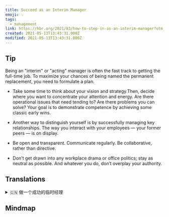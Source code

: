 ```yaml
---
title: Succeed as an Interim Manager
emoji: 💡
tags:
  - management
link: https://hbr.org/2021/03/how-to-step-in-as-an-interim-manager?utm_medium=email&utm_source=newsletter_daily&utm_campaign=mtod_notactsubs
created: 2021-05-13T13:43:31.000Z
modified: 2021-05-13T13:43:31.000Z
---
```


## Tip

Being an "interim" or "acting" manager is often the fast track to getting the full-time job. To maximize your chances of being named the permanent replacement, you need to formulate a plan.

- Take some time to think about your vision and strategy.Then, decide where you want to concentrate your attention and energy. Are there operational issues that need tending to? Are there problems you can solve? Your goal is to demonstrate competence by achieving some classic early wins.

- Another way to distinguish yourself is by successfully managing key relationships. The way you interact with your employees — your former peers — is on display.

- Be open and transparent. Communicate regularly. Be collaborative, rather than directive.

- Don't get drawn into any workplace drama or office politics; stay as neutral as possible. And whatever you do, don’t overplay your authority.

## Translations

<details>
   <summary>🇨🇳 做一个成功的临时经理 </summary>

成为“临时”或“代理”经理通常是获得全职工作的快速通道。 为了最大化你被任命为永久替代者的机会，你需要制定一个计划。

- 花点时间想想你的愿景和策略。然后，决定你想把注意力和精力集中在什么地方。是否存在需要注意的操作问题?有你能解决的问题吗?你的目标是通过取得一些经典的早期胜利来展示你的能力。

- 另一个让你脱颖而出的方法是成功地管理重要的人际关系。你与员工——你以前的同事——互动的方式被展示出来。

- 要公开透明。定期沟通。要合作，而不是指导性。

- 不要卷入任何办公室戏剧或办公室政治中;尽可能保持中立。不管你做什么，不要夸大你的权威。

</details>

## Mindmap

![]()
